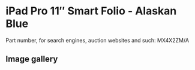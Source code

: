 
# iPad Pro 11″ Smart Folio - Alaskan Blue

Part number, for search engines, auction websites and such: MX4X2ZM/A

## Image gallery

<div style={{ width: "768px" }}>
  <GalleryComponent
    images={[
      {
        original: "/everysource/MX4X2.png",
        thumbnail: "/everypreview/MX4X2.png",
      },
      {
        original: "/everysource/MX4X2_AV1.png",
        thumbnail: "/everypreview/MX4X2_AV1.png",
      },
      {
        original: "/everysource/MX4X2_AV2.png",
        thumbnail: "/everypreview/MX4X2_AV2.png",
      },
      {
        original: "/everysource/MX4X2_AV3.png",
        thumbnail: "/everypreview/MX4X2_AV3.png",
      },
      {
        original: "/everysource/MX4X2_AV4.png",
        thumbnail: "/everypreview/MX4X2_AV4.png",
      }
    ]}
  />
</div>